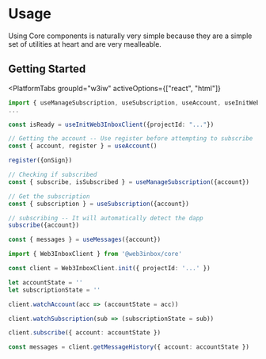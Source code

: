
# Usage

<CloudBanner />

Using Core components is naturally very simple because they are a simple set of utilities at heart
and are very mealleable.

## Getting Started

<PlatformTabs
	groupId="w3iw"
	activeOptions={["react", "html"]}
>
<PlatformTabItem value="react">

```ts
import { useManageSubscription, useSubscription, useAccount, useInitWeb3InboxClient, useMessages } from "@web3inbox/react-widget";
...

const isReady = useInitWeb3InboxClient({projectId: "..."})

// Getting the account -- Use register before attempting to subscribe
const { account, register } = useAccount()

register({onSign})

// Checking if subscribed
const { subscribe, isSubscribed } = useManageSubscription({account})

// Get the subscription
const { subscription } = useSubscription({account})

// subscribing -- It will automatically detect the dapp
subscribe({account})

const { messages } = useMessages({account})

```

</PlatformTabItem>
<PlatformTabItem value="html">

```ts
import { Web3InboxClient } from '@web3inbox/core'

const client = Web3InboxClient.init({ projectId: '...' })

let accountState = ''
let subscriptionState = ''

client.watchAccount(acc => (accountState = acc))

client.watchSubscription(sub => (subscriptionState = sub))

client.subscribe({ account: accountState })

const messages = client.getMessageHistory({ account: accountState })
```

</PlatformTabItem>
</PlatformTabs>
